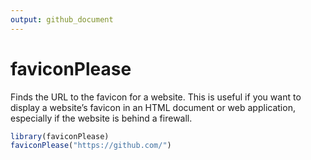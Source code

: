 ```yaml
---
output: github_document
---
```


<!-- README.md is generated from README.Rmd. Please edit that file -->

# faviconPlease

Finds the URL to the favicon for a website. This is useful if you want to
display a website's favicon in an HTML document or web application, especially
if the website is behind a firewall.

```r
library(faviconPlease)
faviconPlease("https://github.com/")
```
